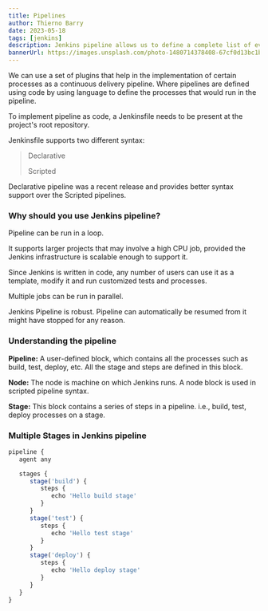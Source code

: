 ```yaml
---
title: Pipelines
author: Thierno Barry
date: 2023-05-18
tags: [jenkins]
description: Jenkins pipeline allows us to define a complete list of events that happen in the code lifecycle. Starting from the build, to testing and deployment.
bannerUrl: https://images.unsplash.com/photo-1480714378408-67cf0d13bc1b
---
```


We can use a set of plugins that help in the implementation of certain processes as a continuous delivery pipeline. Where pipelines are defined using code by using language to define the processes that would run in the pipeline.

To implement pipeline as code, a Jenkinsfile needs to be present at the project's root repository.

Jenkinsfile supports two different syntax:

> Declarative
>
> Scripted

Declarative pipeline was a recent release and provides better syntax support over the Scripted pipelines.

### Why should you use Jenkins pipeline?

Pipeline can be run in a loop.

It supports larger projects that may involve a high CPU job, provided the Jenkins infrastructure is scalable enough to support it.

Since Jenkins is written in code, any number of users can use it as a template, modify it and run customized tests and processes.

Multiple jobs can be run in parallel.

Jenkins Pipeline is robust. Pipeline can automatically be resumed from it might have stopped for any reason.

### Understanding the pipeline

**Pipeline:** A user-defined block, which contains all the processes such as build, test, deploy, etc. All the stage and steps are defined in this block.

**Node:** The node is machine on which Jenkins runs. A node block is used in scripted pipeline syntax.

**Stage:** This block contains a series of steps in a pipeline. i.e., build, test, deploy processes on a stage.

### Multiple Stages in Jenkins pipeline

```jsx
pipeline {
   agent any

   stages {
      stage('build') {
         steps {
            echo 'Hello build stage'
         }
      }
      stage('test') {
         steps {
            echo 'Hello test stage'
         }
      }
      stage('deploy') {
         steps {
            echo 'Hello deploy stage'
         }
      }
   }
}
```
